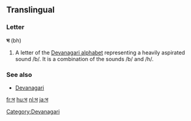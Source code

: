 ==Translingual==

===Letter===
'''भ''' (bh)

# A letter of the [[Devanagari alphabet]] representing a heavily aspirated sound /b/.  It is a combination of the sounds /b/ and /h/.

===See also===
* [[w:Devanagari|Devanagari]]

[[Category:Devanagari]]

[[fr:भ]]
[[hu:भ]]
[[nl:भ]]
[[ja:भ]]